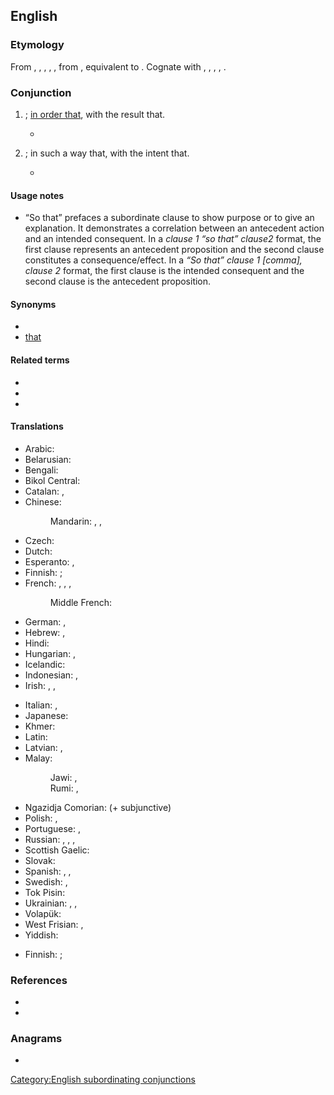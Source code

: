 ==English==

===Etymology===
From {{inh|en|enm|so that}}, {{m|enm|so þat}}, {{m|enm|sa þat}}, {{m|enm|swo þat}}, {{m|enm|swa þat}}, from {{inh|en|ang|swā þæt}}, equivalent to {{af|en|so|that|nocat=1}}. Cognate with {{cog|stq|sodät}}, {{cog|fy|sadat}}, {{cog|nl|zodat}}, {{cog|de|sodaß}}, {{m|de|sodass}}.

===Conjunction===
{{en-con}}

# {{non-gloss definition|Indicates purpose}}; [[in order that]], with the result that.
#: {{ux|en|He must die '''so that''' others might live.}}
#* {{RQ:Baum Wizard of Oz|passage=He seized his axe, which he had made very sharp, and as the leader of the wolves came on the Tin Woodman swung his arm and chopped the wolf's head from its body, '''so that''' it immediately died.}}
# {{non-gloss definition|Indicates purpose}}; in such a way that, with the intent that.
#: {{ux|en|He tied a complex knot '''so that''' others would find it hard to undo.}}
#* {{RQ:Rinehart Hopwood Bat|I|01|passage=The Bat—they called him the Bat.{{nb...}}. He'd never been in stir, the bulls had never mugged him, he didn't run with a mob, he played a lone hand, and fenced his stuff '''so that''' even the fence couldn't swear he knew his face.}}

====Usage notes====
* “So that” prefaces a subordinate clause to show purpose or to give an explanation. It demonstrates a correlation between an antecedent action and an intended consequent. In a ''clause 1 “so that” clause2'' format, the first clause represents an antecedent proposition and the second clause constitutes a consequence/effect. In a ''“So that” clause 1 [comma], clause 2'' format, the first clause is the intended consequent and the second clause is the antecedent proposition.

====Synonyms====
* {{l|en|in order that}}
* [[that#Conjunction|that]] {{qualifier|conjunction}}

====Related terms====
* {{l|en|in order}}
* {{l|en|in order for}}
* {{l|en|in order to}}

====Translations====
{{trans-top|in order to}}
* Arabic: {{t+|ar|حَتَّى}}
* Belarusian: {{t|be|каб}}
* Bengali: {{t|bn|যাতে}}
* Bikol Central: {{t+|bcl|tanganing}}
* Catalan: {{t+|ca|perquè}} {{q|+ subjunctive}}, {{qualifier|colloquial Valencian}} {{t+|ca|per a que}} {{q|+ subjunctive}}
* Chinese:
*: Mandarin: {{t+|cmn|以便|tr=yǐbiàn|sc=Hani}}, {{t+|cmn|為了|sc=Hani}}, {{t+|cmn|为了|tr=wèile|sc=Hani}}
* Czech: {{t+|cs|aby}}
* Dutch: {{t+|nl|zodat}}
* Esperanto: {{t|eo|por ke}} {{q|+ jussive}}, {{t|eo| tiel ke}}
* Finnish: {{t+|fi|jotta}} {{q|in order that}}; {{t|fi|[[niin]], [[että]]}} {{q|with the result that}}
* French: {{t+|fr|de sorte que}}, {{t+|fr|pour que}} {{q|+ subjunctive}}, {{t+|fr|afin que}} {{q|+ subjunctive}}, {{t+|fr|afin de}} {{q|+ infinitive}}
*: Middle French: {{t|frm|affin que}}
* German: {{t+|de|damit}}, {{t+|de|sodass}}
* Hebrew: {{t|he|כדי|alt=כדי ש-|tr=k’dey she-}}, {{qualifier|formal}} {{t+|he|על מנת|alt=על מנת ש-|tr=‘al menát she-}}
* Hindi: {{t+|hi|ताकि}}
* Hungarian: {{t+|hu|hogy}}, {{t|hu|azért, hogy}}
* Icelandic: {{t|is|þannig að}}
* Indonesian: {{t+|id|agar}}, {{t+|id|supaya}}
* Irish: {{t|ga|i riocht is go}}, {{t|ga|ar nós go}}, {{t|ga|sa chaoi go}}
{{trans-mid}}
* Italian: {{t+|it|cosicché}}, {{t+|it|perché}}
* Japanese: {{t+|ja|ため|tr=...tame ni|alt=...ために|sc=Jpan}}
* Khmer: {{t+|km|ដើម្បី|tr=daəmbəy|sc=Khmr}}
* Latin: {{t+|la|ut}} {{q|+ subjunctive}}
* Latvian: {{t|lv|tāpēc}}, {{t|lv|tāpēc ka}}
* Malay:
*: Jawi: {{t|ms|اݢر|sc=Arab}}, {{t|ms|سوڤايا|sc=Arab}}
*: Rumi: {{t+|ms|agar}}, {{t|ms|supaya}}
* Ngazidja Comorian: {{t|zdj|ili}} (+ subjunctive)
* Polish: {{t+|pl|aby}}, {{t+|pl|żeby}}
* Portuguese: {{t|pt|para que|n}}, {{t|pt|de modo que}}
* Russian: {{t+|ru|так что}}, {{t+|ru|что́бы}}, {{t+|ru|чтоб}}, {{t+|ru|да́бы}} {{qualifier|archaic|poetic}}
* Scottish Gaelic: {{t|gd|air chor 's gu}}
* Slovak: {{t|sk|aby}}
* Spanish: {{t+|es|para que}} {{q|+ subjunctive}}, {{t|es|de modo que}} {{q|+ subjunctive}}, {{t|es|de manera que}}
* Swedish: {{t+|sv|så}}, {{t|sv|så att}}
* Tok Pisin: {{t|tpi|olsem na}}
* Ukrainian: {{t+|uk|щоб}}, {{t|uk|що́би}}, {{t+|uk|аби́}}
* Volapük: {{t+|vo|dat}}
* West Frisian: {{t|fy|sadat}}, {{t|fy|sa't}}
* Yiddish: {{t|yi|בכדי|tr=bikhdéy}}
{{trans-bottom}}

{{trans-top|in such a way that, with the intent that}}
* Finnish: {{t|fi|[[siten]], [[että]]}} {{q|in such a way that}}; {{t|fi|jotta}} {{q|with the intent that}}
{{trans-mid}}
{{trans-bottom}}

===References===
* {{R:OneLook}}
* {{R:Century 1911}}

===Anagrams===
* {{anagrams|en|a=ahostt|Shatto|atshot|shotta}}

[[Category:English subordinating conjunctions]]